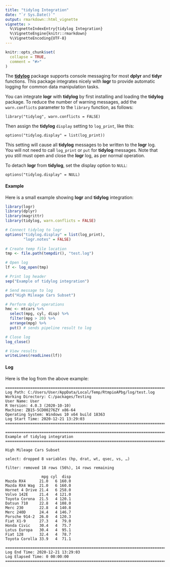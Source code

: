 ```yaml
---
title: "tidylog Integration"
date: "`r Sys.Date()`"
output: rmarkdown::html_vignette
vignette: >
  %\VignetteIndexEntry{tidylog Integration}
  %\VignetteEngine{knitr::rmarkdown}
  %\VignetteEncoding{UTF-8}
---
```


```r
knitr::opts_chunk$set(
  collapse = TRUE,
  comment = "#>"
)
```
The **[tidylog](https://cran.r-project.org/web/packages/tidylog/readme/README.html)**
package supports console messaging for most **dplyr** and **tidyr** functions.
This package integrates nicely with **logr** to provide automatic logging
for common data manipulation tasks.

You can integrate **logr** with **tidylog** by first installing
and loading the **tidylog** package.  To reduce the number of warning messages,
add the `warn.conflicts` parameter to the `library` function, as follows:

    library("tidylog", warn.conflicts = FALSE)

Then assign the **tidylog** `display` setting to `log_print`, like this:

    options("tidylog.display" = list(log_print))

This setting will cause all **tidylog** messages to be written to the **logr**
log.  You will not need to call `log_print` or `put` for **tidylog** 
messages.  Note that you still must open and close the **logr** log, 
as per normal operation.  

To detach **logr** from **tidylog**, set the display option to `NULL`:

    options("tidylog.display" = NULL)
    
#### Example
    
Here is a small example showing **logr** and **tidylog** integration:

```r
library(logr)
library(dplyr)
library(magrittr)
library(tidylog, warn.conflicts = FALSE)

# Connect tidylog to logr
options("tidylog.display" = list(log_print),
        "logr.notes" = FALSE)
 
# Create temp file location
tmp <- file.path(tempdir(), "test.log")

# Open log
lf <- log_open(tmp)

# Print log header
sep("Example of tidylog integration")

# Send message to log
put("High Mileage Cars Subset")

# Perform dplyr operations
hmc <- mtcars %>% 
  select(mpg, cyl, disp) %>% 
  filter(mpg > 20) %>% 
  arrange(mpg) %>% 
  put() # sends pipeline result to log

# Close log
log_close()

# View results
writeLines(readLines(lf))

```

#### Log

Here is the log from the above example:

```
========================================================================= 
Log Path: C:/Users/User/AppData/Local/Temp/RtmpioAPbg/log/test.log 
Working Directory: C:/packages/Testing 
User Name: User 
R Version: 4.0.3 (2020-10-10) 
Machine: ZB15-5CD00276ZY x86-64 
Operating System: Windows 10 x64 build 18363 
Log Start Time: 2020-12-21 13:29:03 
========================================================================= 

========================================================================= 
Example of tidylog integration 
========================================================================= 

High Mileage Cars Subset 

select: dropped 8 variables (hp, drat, wt, qsec, vs, …)

filter: removed 18 rows (56%), 14 rows remaining

                mpg cyl  disp
Mazda RX4      21.0   6 160.0
Mazda RX4 Wag  21.0   6 160.0
Hornet 4 Drive 21.4   6 258.0
Volvo 142E     21.4   4 121.0
Toyota Corona  21.5   4 120.1
Datsun 710     22.8   4 108.0
Merc 230       22.8   4 140.8
Merc 240D      24.4   4 146.7
Porsche 914-2  26.0   4 120.3
Fiat X1-9      27.3   4  79.0
Honda Civic    30.4   4  75.7
Lotus Europa   30.4   4  95.1
Fiat 128       32.4   4  78.7
Toyota Corolla 33.9   4  71.1

========================================================================= 
Log End Time: 2020-12-21 13:29:03 
Log Elapsed Time: 0 00:00:00 
========================================================================= 

```






